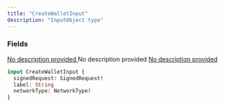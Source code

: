 ```yaml
---
title: "CreateWalletInput"
description: "InputObject type"
---
```


### Fields

<a href="/api-reference/types/signedrequest">
  <ResponseField name="signedRequest" type="SignedRequest!" required>
    No description provided
  </ResponseField>
</a>

<ResponseField name="label" type="String">
  No description provided
</ResponseField>

<a href="/api-reference/types/networktype">
  <ResponseField name="networkType" type="NetworkType!" required>
    No description provided
  </ResponseField>
</a>


```graphql CreateWalletInput
input CreateWalletInput {
  signedRequest: SignedRequest!
  label: String
  networkType: NetworkType!
}
```

